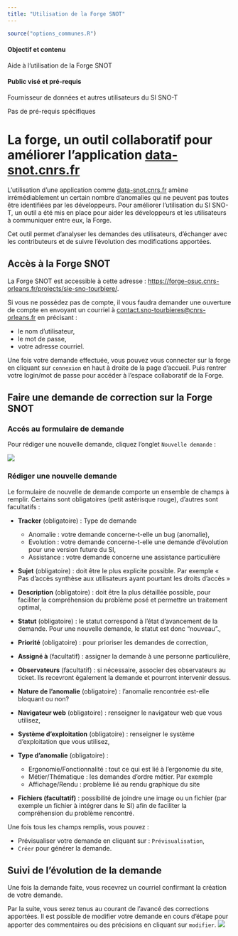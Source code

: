 ```yaml
---
title: "Utilisation de la Forge SNOT"
---
```


```r
source("options_communes.R")
```

<div class="alert alert-success" role="alert">
  <h4 class="alert-heading">**Objectif et contenu**</h4>
  <p>Aide à l'utilisation de la Forge SNOT</p>
</div>

<div class="alert alert-info" role="alert">
  <h4 class="alert-heading">**Public visé et pré-requis**</h4>
  <p>Fournisseur de données et autres utilisateurs du SI SNO-T</p>
  <p>Pas de pré-requis spécifiques</p>
</div>

# La forge, un outil collaboratif pour améliorer l'application [data-snot.cnrs.fr](https://data-snot.cnrs.fr/snot/)

L'utilisation d'une application comme [data-snot.cnrs.fr](https://data-snot.cnrs.fr/snot/) amène irrémédiablement un certain nombre d'anomalies qui ne peuvent pas toutes être identifiées par les développeurs. Pour améliorer l'utilisation du SI SNO-T, un outil a été mis en place pour aider les développeurs et les utilisateurs à communiquer entre eux, la Forge.

Cet outil permet d’analyser les demandes des utilisateurs, d’échanger avec les contributeurs et de suivre l’évolution des modifications apportées. 

## Accès à la Forge SNOT
	
La Forge SNOT est accessible à cette adresse : [https://forge-osuc.cnrs-orleans.fr/projects/sie-sno-tourbiere/](https://forge-osuc.cnrs-orleans.fr/projects/sie-sno-tourbiere/). 

Si vous ne possédez pas de compte, il vous faudra demander une ouverture de compte en envoyant un courriel à <contact.sno-tourbieres@cnrs-orleans.fr> en précisant :

- le nom d'utilisateur,
- le mot de passe,
- votre adresse courriel.

Une fois votre demande effectuée, vous pouvez vous connecter sur la forge en cliquant sur `connexion` en haut à droite de la page d'accueil. Puis rentrer votre login/mot de passe pour accéder à l'espace collaboratif de la Forge.

## Faire une demande de correction sur la Forge SNOT

### Accés au formulaire de demande

Pour rédiger une nouvelle demande, cliquez l'onglet `Nouvelle demande` :

![](`r repfigures`/CaptureForge_nouvelledemande.png)

### Rédiger une nouvelle demande

Le formulaire de nouvelle de demande comporte un ensemble de champs à remplir. Certains sont obligatoires (petit astérisque rouge), d'autres sont facultatifs :

- **Tracker** (obligatoire) : Type de demande 
	- Anomalie : votre demande concerne-t-elle un bug (anomalie),
	- Evolution : votre demande concerne-t-elle une demande d'évolution pour une version future du SI,
	- Assistance : votre demande concerne une assistance particulière

- **Sujet** (obligatoire) : doit être le plus explicite possible. Par exemple « Pas d'accès synthèse aux utilisateurs ayant pourtant les droits d'accès »
- **Description** (obligatoire) : doit être la plus détaillée possible, pour faciliter la compréhension du problème posé et permettre un traitement optimal,
- **Statut** (obligatoire) : le statut correspond à l'état d'avancement de la demande. Pour une nouvelle demande, le statut est donc "nouveau".,
- **Priorité** (obligatoire) : pour prioriser les demandes de correction,

- **Assigné à** (facultatif) : assigner la demande à une personne particulière,

- **Observateurs** (facultatif) : si nécessaire, associer des observateurs au ticket. Ils recevront également la demande et pourront intervenir dessus.
- **Nature de l'anomalie** (obligatoire) : l'anomalie rencontrée est-elle bloquant ou non?
- **Navigateur web** (obligatoire) : renseigner le navigateur web que vous utilisez,
- **Système d'exploitation** (obligatoire) : renseigner le système d'exploitation que vous utilisez,
- **Type d'anomalie** (obligatoire) : 
	- Ergonomie/Fonctionnalité : tout ce qui est lié à l'ergonomie du site,
	- Métier/Thématique : les demandes d'ordre métier. Par exemple 
	- Affichage/Rendu : problème lié au rendu graphique du site
- **Fichiers (facultatif)** : possibilité de joindre une image ou un fichier (par exemple un fichier à intégrer dans le SI) afin de faciliter la compréhension du problème rencontré.

Une fois tous les champs remplis, vous pouvez : 

- Prévisualiser votre demande en cliquant sur : `Prévisualisation`,
- `Créer` pour générer la demande.

## Suivi de l'évolution de la demande

Une fois la demande faite, vous recevrez un courriel confirmant la création de votre demande. 

Par la suite, vous serez tenus au courant de l'avancé des corrections apportées. 
Il est possible de modifier votre demande en cours d'étape pour apporter des commentaires ou des précisions en cliquant sur `modifier`.
![](`r repfigures`/CaptureForge_modifdemande.png)

    



